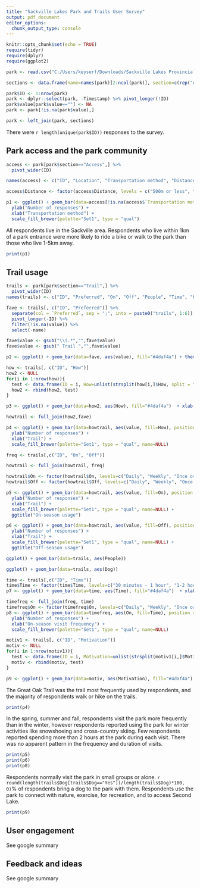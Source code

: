 ```yaml
---
title: "Sackville Lakes Park and Trails User Survey"
output: pdf_document
editor_options: 
  chunk_output_type: console
---
```


```r
knitr::opts_chunk$set(echo = TRUE)
require(tidyr)
require(dplyr)
require(ggplot2)

park <- read.csv("C:/Users/keyserf/Downloads/Sackville Lakes Provincial Park User Survey/Sackville Lakes Provincial Park User Survey.csv")

sections <- data.frame(name=names(park)[2:ncol(park)], section=c(rep("Access", 3), rep("Trail", 8), rep("User", 4), rep("Feedback", 2)))

park$ID <- 1:nrow(park)
park <- dplyr::select(park, -Timestamp) %>% pivot_longer(!ID)
park$value[park$value==""] <- NA
park <- park[!is.na(park$value),]

park <- left_join(park, sections)

```

There were `r length(unique(park$ID))` responses to the survey. 

## Park access and the park community

```r
access <- park[park$section=="Access",] %>%
  pivot_wider(ID)

names(access) <- c("ID", "Location", "Transportation method", "Distance", "Preferred trails")

access$Distance <- factor(access$Distance, levels = c("500m or less", "500m-1km", "1-5km"))

p1 <- ggplot() + geom_bar(data=access[!is.na(access$`Transportation method`),], aes(`Transportation method`, fill=Distance)) + theme_bw() +
  ylab("Number of responses") +
  xlab("Transportation method") +
  scale_fill_brewer(palette="Set1", type = "qual")


```

All respondents live in the Sackville area. Respondents who live within 1km of a park entrance were more likely to ride a bike or walk to the park than those who live 1-5km away. 

```r
print(p1)
```


## Trail usage

```r
trails <- park[park$section=="Trail",] %>%
  pivot_wider(ID)
names(trails) <- c("ID", "Preferred", "On", "Off", "People", "Time", "How", "Dog", "Motivation")

fave <- trails[, c("ID", "Preferred")] %>%
  separate(col = `Preferred`, sep = ";", into = paste0("trails", 1:6)) %>%
  pivot_longer(-ID) %>%
  filter(!is.na(value)) %>%
  select(-name)

fave$value <- gsub("\\(.*","",fave$value)
fave$value <- gsub(" Trail ","",fave$value)

p2 <- ggplot() + geom_bar(data=fave, aes(value), fill="#4daf4a") + theme_bw() + xlab("Trails") + ylab("Number of respondents who use")

how <- trails[, c("ID", "How")]
how2 <- NULL
for(i in 1:nrow(how)){
  test <- data.frame(ID = i, How=unlist(strsplit(how[i,]$How, split = ";")))
  how2 <- rbind(how2, test)
}

p3 <- ggplot() + geom_bar(data=how2, aes(How), fill="#4daf4a")  + xlab("") + ylab("Number of respondents") + theme_bw()

howtrail <- full_join(how2,fave)

p4 <- ggplot() + geom_bar(data=howtrail, aes(value, fill=How), position = position_dodge(preserve = "single")) +  theme_bw() + coord_flip()+
  ylab("Number of responses") +
  xlab("Trail") +
  scale_fill_brewer(palette="Set1", type = "qual", name=NULL)

freq <- trails[,c("ID", "On", "Off")]

howtrail <- full_join(howtrail, freq)

howtrail$On <- factor(howtrail$On, levels=c("Daily", "Weekly", "Once or twice per month", "Less than once a month"))
howtrail$Off <- factor(howtrail$Off, levels=c("Daily", "Weekly", "Once or twice per month", "Less than once a month"))

p5 <- ggplot() + geom_bar(data=howtrail, aes(value, fill=On), position = position_dodge(preserve = "single")) +  theme_bw() + coord_flip()+
  ylab("Number of responses") +
  xlab("Trail") +
  scale_fill_brewer(palette="Set1", type = "qual", name=NULL) + 
  ggtitle("On-season usage")

p6 <- ggplot() + geom_bar(data=howtrail, aes(value, fill=Off), position = position_dodge(preserve = "single")) +  theme_bw() + coord_flip()+
  ylab("Number of responses") +
  xlab("Trail") +
  scale_fill_brewer(palette="Set1", type = "qual", name=NULL) + 
  ggtitle("Off-season usage")

ggplot() + geom_bar(data=trails, aes(People))

ggplot() + geom_bar(data=trails, aes(Dog))

time <- trails[,c("ID", "Time")]
time$Time <- factor(time$Time, levels=c("30 minutes - 1 hour", "1-2 hours", "More than 2 hours"))
p7 <- ggplot() + geom_bar(data=time, aes(Time), fill="#4daf4a")  + xlab("") + ylab("Number of respondents") +theme_bw()

timefreq <- full_join(freq, time)
timefreq$On <- factor(timefreq$On, levels=c("Daily", "Weekly", "Once or twice per month", "Less than once a month"))
p8 <- ggplot() + geom_bar(data=timefreq, aes(On, fill=Time), position = position_dodge(preserve = "single")) +  theme_bw() + coord_flip()+
  ylab("Number of responses") +
  xlab("On-season visit frequency") +
  scale_fill_brewer(palette="Set1", type = "qual", name=NULL) 

motiv1 <- trails[, c("ID", "Motivation")]
motiv <- NULL
for(i in 1:nrow(motiv1)){
  test <- data.frame(ID = i, Motivation=unlist(strsplit(motiv1[i,]$Motivation, split = ";")))
  motiv <- rbind(motiv, test)
}

p9 <- ggplot() + geom_bar(data=motiv, aes(Motivation), fill="#4daf4a")  + xlab("") + ylab("Number of respondents") + theme_bw()

```

The Great Oak Trail was the trail most frequently used by respondents, and the majority of respondents walk or hike on the trails. 

```r
print(p4)
```

In the spring, summer and fall, respondents visit the park more frequently than in the winter, however respondents reported using the park for winter activities like snowshoeing and cross-country skiing. Few respondents reported spending more than 2 hours at the park during each visit. There was no apparent pattern in the frequency and duration of visits. 

```r
print(p5)
print(p6)
print(p8)
```

Respondents normally visit the park in small groups or alone. `r round(length(trails$Dog[trails$Dog=="Yes"])/length(trails$Dog)*100, 0)`% of respondents bring a dog to the park with them. Respondents use the park to connect with nature, exercise, for recreation, and to access Second Lake.

```r
print(p9)
```

## User engagement

See google summary


## Feedback and ideas

See google summary